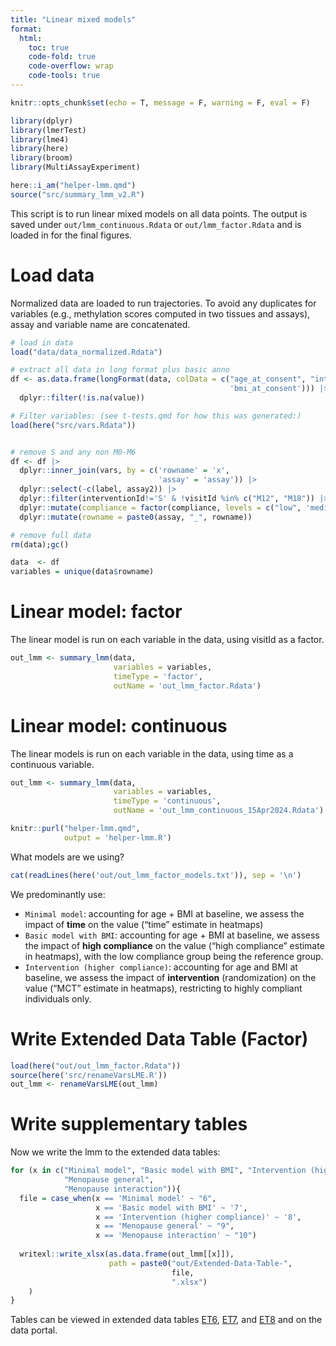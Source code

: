 ```yaml
---
title: "Linear mixed models"
format:
  html:
    toc: true
    code-fold: true
    code-overflow: wrap
    code-tools: true
---
```


```r
knitr::opts_chunk$set(echo = T, message = F, warning = F, eval = F)
```


```r
library(dplyr)
library(lmerTest)
library(lme4)
library(here)
library(broom)
library(MultiAssayExperiment)

here::i_am("helper-lmm.qmd")
source("src/summary_lmm_v2.R")
```

This script is to run linear mixed models on all data points. The output is saved under `out/lmm_continuous.Rdata` or `out/lmm_factor.Rdata` and is loaded in for the final figures.

# Load data

Normalized data are loaded to run trajectories. To avoid any duplicates for variables (e.g., methylation scores computed in two tissues and assays), assay and variable name are concatenated.

```r
# load in data
load("data/data_normalized.Rdata")

# extract all data in long format plus basic anno
df <- as.data.frame(longFormat(data, colData = c("age_at_consent", "interventionId", "subjectId", "visitId", "time", 'compliance', 'comprate', 'supplement',
                                                 'bmi_at_consent'))) |> 
  dplyr::filter(!is.na(value))

# Filter variables: (see t-tests.qmd for how this was generated:)
load(here("src/vars.Rdata"))


# remove S and any non M0-M6
df <- df |>
  dplyr::inner_join(vars, by = c('rowname' = 'x',
                                 'assay' = 'assay')) |> 
  dplyr::select(-c(label, assay2)) |> 
  dplyr::filter(interventionId!='S' & !visitId %in% c("M12", "M18")) |>
  dplyr::mutate(compliance = factor(compliance, levels = c("low", 'medium', 'high'))) |> 
  dplyr::mutate(rowname = paste0(assay, "_", rowname))

# remove full data
rm(data);gc()

data  <- df
variables = unique(data$rowname)
```

# Linear model: factor

The linear model is run on each variable in the data, using visitId as a factor.

```r
out_lmm <- summary_lmm(data,
                       variables = variables,
                       timeType = 'factor',
                       outName = 'out_lmm_factor.Rdata')
```


# Linear model: continuous

The linear models is run on each variable in the data, using time as a continuous variable.

```r
out_lmm <- summary_lmm(data,
                       variables = variables,
                       timeType = 'continuous',
                       outName = 'out_lmm_continuous_15Apr2024.Rdata')
```

```r
knitr::purl("helper-lmm.qmd",
            output = 'helper-lmm.R')
```

What models are we using?

```r
cat(readLines(here('out/out_lmm_factor_models.txt')), sep = '\n')
```

We predominantly use:

* `Minimal model`: accounting for age + BMI at baseline, we assess the impact of **time** on the value ("time" estimate in heatmaps)
* `Basic model with BMI`: accounting for age + BMI at baseline, we assess the impact of **high compliance** on the value ("high compliance" estimate in heatmaps), with the low compliance group being the reference group.
* `Intervention (higher compliance)`: accounting for age and BMI at baseline, we assess the impact of **intervention** (randomization) on the value ("MCT" estimate in heatmaps), restricting to highly compliant individuals only.

# Write Extended Data Table (Factor)

```r
load(here("out/out_lmm_factor.Rdata"))
source(here('src/renameVarsLME.R'))
out_lmm <- renameVarsLME(out_lmm)
```

# Write supplementary tables

Now we write the lmm to the extended data tables:

```r
for (x in c("Minimal model", "Basic model with BMI", "Intervention (higher compliance)",
            "Menopause general",
            "Menopause interaction")){
  file = case_when(x == 'Minimal model' ~ "6",
                   x == 'Basic model with BMI' ~ '7',
                   x == 'Intervention (higher compliance)' ~ '8',
                   x == 'Menopause general' ~ "9",
                   x == 'Menopause interaction' ~ "10")
  
  writexl::write_xlsx(as.data.frame(out_lmm[[x]]),
                      path = paste0("out/Extended-Data-Table-",
                                    file,
                                    ".xlsx")
    )
}
```

Tables can be viewed in extended data tables [ET6](et6.qmd), [ET7](et7.qmd), and [ET8](et8.qmd) and on the data portal.